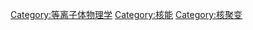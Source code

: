 {{portal box|能源|核技术}}
{{main article|聚變能}}

[[Category:等离子体物理学|Category:等离子体物理学]]
[[Category:核能|Category:核能]]
[[Category:核聚变|Category:核聚变]]